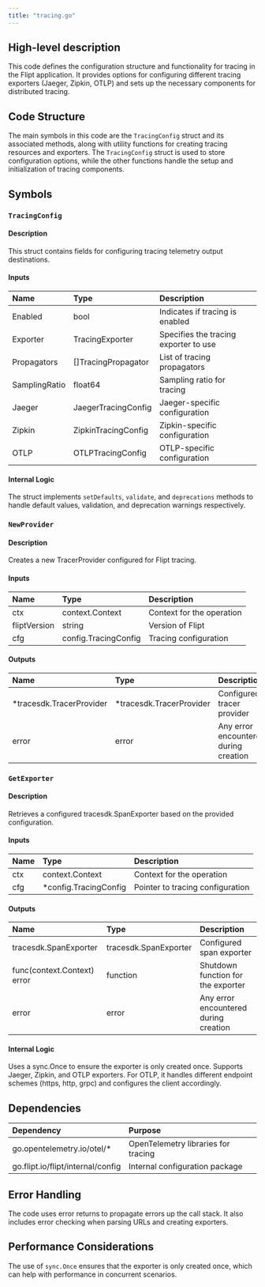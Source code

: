 ```yaml
---
title: "tracing.go"
---
```


## High-level description
This code defines the configuration structure and functionality for tracing in the Flipt application. It provides options for configuring different tracing exporters (Jaeger, Zipkin, OTLP) and sets up the necessary components for distributed tracing.

## Code Structure
The main symbols in this code are the `TracingConfig` struct and its associated methods, along with utility functions for creating tracing resources and exporters. The `TracingConfig` struct is used to store configuration options, while the other functions handle the setup and initialization of tracing components.

## Symbols

### `TracingConfig`
#### Description
This struct contains fields for configuring tracing telemetry output destinations.

#### Inputs
| Name | Type | Description |
|:-----|:-----|:------------|
| Enabled | bool | Indicates if tracing is enabled |
| Exporter | TracingExporter | Specifies the tracing exporter to use |
| Propagators | []TracingPropagator | List of tracing propagators |
| SamplingRatio | float64 | Sampling ratio for tracing |
| Jaeger | JaegerTracingConfig | Jaeger-specific configuration |
| Zipkin | ZipkinTracingConfig | Zipkin-specific configuration |
| OTLP | OTLPTracingConfig | OTLP-specific configuration |

#### Internal Logic
The struct implements `setDefaults`, `validate`, and `deprecations` methods to handle default values, validation, and deprecation warnings respectively.

### `NewProvider`
#### Description
Creates a new TracerProvider configured for Flipt tracing.

#### Inputs
| Name | Type | Description |
|:-----|:-----|:------------|
| ctx | context.Context | Context for the operation |
| fliptVersion | string | Version of Flipt |
| cfg | config.TracingConfig | Tracing configuration |

#### Outputs
| Name | Type | Description |
|:-----|:-----|:------------|
| *tracesdk.TracerProvider | *tracesdk.TracerProvider | Configured tracer provider |
| error | error | Any error encountered during creation |

### `GetExporter`
#### Description
Retrieves a configured tracesdk.SpanExporter based on the provided configuration.

#### Inputs
| Name | Type | Description |
|:-----|:-----|:------------|
| ctx | context.Context | Context for the operation |
| cfg | *config.TracingConfig | Pointer to tracing configuration |

#### Outputs
| Name | Type | Description |
|:-----|:-----|:------------|
| tracesdk.SpanExporter | tracesdk.SpanExporter | Configured span exporter |
| func(context.Context) error | function | Shutdown function for the exporter |
| error | error | Any error encountered during creation |

#### Internal Logic
Uses a sync.Once to ensure the exporter is only created once. Supports Jaeger, Zipkin, and OTLP exporters. For OTLP, it handles different endpoint schemes (https, http, grpc) and configures the client accordingly.

## Dependencies
| Dependency | Purpose |
|:-----------|:--------|
| go.opentelemetry.io/otel/* | OpenTelemetry libraries for tracing |
| go.flipt.io/flipt/internal/config | Internal configuration package |

## Error Handling
The code uses error returns to propagate errors up the call stack. It also includes error checking when parsing URLs and creating exporters.

## Performance Considerations
The use of `sync.Once` ensures that the exporter is only created once, which can help with performance in concurrent scenarios.